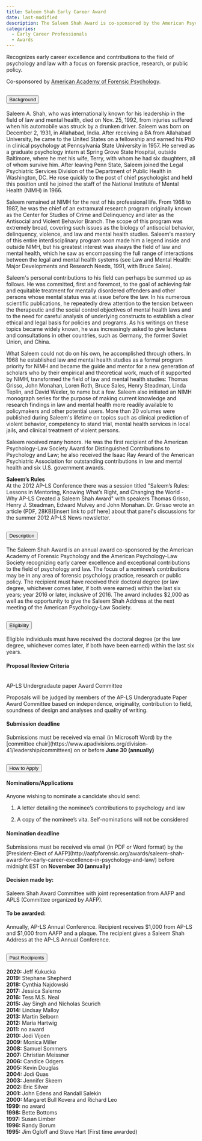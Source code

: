 ```yaml
---
title: Saleem Shah Early Career Award
date: last-modified
description: The Saleem Shah Award is co-sponsored by the American Psychology-Law Society and the [American Academy of Forensic Psychology](http://aafpforensic.org/). The award is for early career excellence and contributions to the field of psychology and law. The focus on the nominee’s contributions may be in any area of forensic practice, research or public policy.
categories: 
  - Early Career Professionals
  - Awards
---
```


Recognizes early career excellence and contributions to the field of psychology and law with a focus on forensic practice, research, or public policy.

Co-sponsored by [American Academy of Forensic Psychology](http://aafpforensic.org/). 


```{=html}

    <!-- Background info -->

<div class="accordion" id="accordionExample">
  <div class="accordion-item">
    <h2 class="accordion-header" id="headingOne">
      <button class="accordion-button" type="button" data-bs-toggle="collapse" data-bs-target="#collapseOne" aria-expanded="true" aria-controls="collapseOne">
        Background
      </button>
    </h2>
    <div id="collapseOne" class="accordion-collapse collapse show" aria-labelledby="headingOne" data-bs-parent="#accordionExample" style="">
      <div class="accordion-body">
        <p>Saleem A. Shah, who was internationally known for his leadership in the field of law and mental health, died on Nov. 25, 1992, from injuries suffered when his automobile was struck by a drunken driver. Saleem was born on December 2, 1931, in Allahabad, India. After receiving a BA from Allahabad University, he came to the United States on a fellowship and earned his PhD in clinical psychology at Pennsylvania State University in 1957. He served as a graduate psychology intern at Spring Grove State Hospital, outside Baltimore, where he met his wife, Terry, with whom he had six daughters, all of whom survive him. After leaving Penn State, Saleem joined the Legal Psychiatric Services Division of the Department of Public Health in Washington, DC. He rose quickly to the post of chief psychologist and held this position until he joined the staff of the National Institute of Mental Health (NIMH) in 1966.

<p>Saleem remained at NIMH for the rest of his professional life. From 1968 to 1987, he was the chief of an extramural research program originally known as the Center for Studies of Crime and Delinquency and later as the Antisocial and Violent Behavior Branch. The scope of this program was extremely broad, covering such issues as the biology of antisocial behavior, delinquency, violence, and law and mental health studies. Saleem's mastery of this entire interdisciplinary program soon made him a legend inside and outside NIMH, but his greatest interest was always the field of law and mental health, which he saw as encompassing the full range of interactions between the legal and mental health systems (see Law and Mental Health: Major Developments and Research Needs, 1991, with Bruce Sales).

<p>Saleem's personal contributions to his field can perhaps be summed up as follows. He was committed, first and foremost, to the goal of achieving fair and equitable treatment for mentally disordered offenders and other persons whose mental status was at issue before the law. In his numerous scientific publications, he repeatedly drew attention to the tension between the therapeutic and the social control objectives of mental health laws and to the need for careful analysis of underlying constructs to establish a clear ethical and legal basis for policies and programs. As his writings on these topics became widely known, he was increasingly asked to give lectures and consultations in other countries, such as Germany, the former Soviet Union, and China.

<p>What Saleem could not do on his own, he accomplished through others. In 1968 he established law and mental health studies as a formal program priority for NIMH and became the guide and mentor for a new generation of scholars who by their empirical and theoretical work, much of it supported by NIMH, transformed the field of law and mental health studies: Thomas Grisso, John Monahan, Loren Roth, Bruce Sales, Henry Steadman, Linda Teplin, and David Wexler, to name but a few. Saleem also initiated an NIMH monograph series for the purpose of making current knowledge and research findings in law and mental health more readily available to policymakers and other potential users. More than 20 volumes were published during Saleem's lifetime on topics such as clinical prediction of violent behavior, competency to stand trial, mental health services in local jails, and clinical treatment of violent persons.

<p>Saleem received many honors. He was the first recipient of the American Psychology-Law Society Award for Distinguished Contributions to Psychology and Law; he also received the Isaac Ray Award of the American Psychiatric Association for outstanding contributions in law and mental health and six U.S. government awards.

<p><strong>Saleem’s Rules</strong><br>
At the 2012 AP-LS Conference there was a session titled "Saleem’s Rules: Lessons in Mentoring, Knowing What’s Right, and Changing the World - Why AP-LS Created a Saleem Shah Award" with speakers Thomas Grisso, Henry J. Steadman, Edward Mulvey and John Monahan. Dr. Grisso wrote an article (PDF, 28KB)[insert link to pdf here] about that panel's discussions for the summer 2012 AP-LS News newsletter.
</p>

      </div>
    </div>
  </div>
  
  <!-- Description -->

  <div class="accordion-item">
    <h2 class="accordion-header" id="headingTwo">
      <button class="accordion-button collapsed" type="button" data-bs-toggle="collapse" data-bs-target="#collapseTwo" aria-expanded="false" aria-controls="collapseTwo">
        Description
      </button>
    </h2>
    <div id="collapseTwo" class="accordion-collapse collapse" aria-labelledby="headingTwo" data-bs-parent="#accordionExample" style="">
      <div class="accordion-body">
       </div>
    </div>
  </div>
  <p>The Saleem Shah Award is an annual award co-sponsored by the American Academy of Forensic Psychology and the American Psychology-Law Society recognizing early career excellence and exceptional contributions to the field of psychology and law. The focus of a nominee’s contributions may be in any area of forensic psychology practice, research or public policy. The recipient must have received their doctoral degree (or law degree, whichever comes later, if both were earned) within the last six years; year 2016 or later, inclusive of 2016. The award includes $2,000 as well as the opportunity to give the Saleem Shah Address at the next meeting of the American Psychology-Law Society. </p>
  
    <!-- Eligibility -->

  <div class="accordion-item">
    <h2 class="accordion-header" id="headingTwo">
      <button class="accordion-button collapsed" type="button" data-bs-toggle="collapse" data-bs-target="#collapseTwo" aria-expanded="false" aria-controls="collapseTwo">
        Eligibility
      </button>
    </h2>
    <div id="collapseTwo" class="accordion-collapse collapse" aria-labelledby="headingTwo" data-bs-parent="#accordionExample" style="">
      <div class="accordion-body">
      <p>Eligible individuals must have received the doctoral degree (or the law degree, whichever comes later, if both have been earned) within the last six years.
</p>


  <h4> Proposal Review Criteria</h4><br>AP-LS Undergradaute paper Award Committee
<p> Proposals will be judged by members of the AP-LS Undergraduate Paper Award Committee based on independence, originality, contribution to field, soundness of design and analyses and quality of writing.</p>

 
 <h4> Submission deadline</h4>
 <p>Submissions must be received via email (in Microsoft Word) by the [committee chair](https://www.apadivisions.org/division-41/leadership/committees) on or before <strong> June 30 (annually)</strong>
</p>
 </div>
    </div>
  </div>
  
    <!-- How to Apply info -->

  <div class="accordion-item">
    <h2 class="accordion-header" id="headingThree">
      <button class="accordion-button collapsed" type="button" data-bs-toggle="collapse" data-bs-target="#collapseThree" aria-expanded="false" aria-controls="collapseThree">
        How to Apply
      </button>
    </h2>
    <div id="collapseThree" class="accordion-collapse collapse" aria-labelledby="headingThree" data-bs-parent="#accordionExample" style="">
      <div class="accordion-body">
      
      <h4> Nominations/Applications</h4>Anyone wishing to nominate a candidate should send:
      <ol style="margin-left: 5px;">
      <li><p>A letter detailing the nominee’s contributions to psychology and law</p></li>
      <li><p> A copy of the nominee’s vita. Self-nominations will not be considered
 </p></li>
 </ol>

<h4> Nomination deadline</h4>
 <p>Submissions must be received via email (in PDF or Word format) by the [President-Elect of AAFP](http://aafpforensic.org/awards/saleem-shah-award-for-early-career-excellence-in-psychology-and-law/) before midnight EST on <strong> November 30 (annually)</strong>
</p>
 <h4> Decision made by:</h4>
<p> Saleem Shah Award Committee with joint representation from AAFP and APLS (Committee organized by AAFP).
</p>


  <h4> To be awarded:</h4>
<p> Annually, AP-LS Annual Conference. Recipient receives $1,000 from AP-LS and $1,000 from AAFP and a plaque. The recipient gives a Saleem Shah Address at the AP-LS Annual Conference.
</p>

 </div>
    </div>
  </div>
  
   <!-- Past Recipients -->

  <div class="accordion-item">
    <h2 class="accordion-header" id="headingThree">
      <button class="accordion-button collapsed" type="button" data-bs-toggle="collapse" data-bs-target="#collapseThree" aria-expanded="false" aria-controls="collapseThree">
        Past Recipients
      </button>
    </h2>
    <div id="collapseThree" class="accordion-collapse collapse" aria-labelledby="headingThree" data-bs-parent="#accordionExample" style="">
      <div class="accordion-body">    
      <strong>2020:</strong> Jeff Kukucka <br>
      <strong>2019:</strong> Stephane Shepherd <br>
      <strong>2018:</strong> Cynthia Najdowski <br>
      <strong>2017:</strong> Jessica Salerno <br>
      <strong>2016:</strong> Tess M.S. Neal <br>
      <strong>2015:</strong> Jay Singh and Nicholas Scurich <br>
      <strong>2014:</strong> Lindsay Malloy <br>
      <strong>2013:</strong> Martin Selborn <br>
      <strong>2012:</strong> Maria Hartwig <br>
      <strong>2011:</strong> no award <br>
      <strong>2010:</strong> Jodi Vijoen <br>
      <strong>2009:</strong> Monica Miller <br>
      <strong>2008:</strong> Samuel Sommers <br>
      <strong>2007:</strong> Christian Meissner <br>
      <strong>2006:</strong> Candice Odgers <br>
      <strong>2005:</strong> Kevin Douglas <br>
      <strong>2004:</strong> Jodi Quas <br>
      <strong>2003:</strong> Jennifer Skeem <br>
      <strong>2002:</strong> Eric Silver <br>
      <strong>2001:</strong> John Edens and Randall Salekin <br>
      <strong>2000:</strong> Margaret Bull Kovera and Richard Leo <br>
      <strong>1999:</strong> no award <br>
      <strong>1998:</strong> Bette Bottoms <br>
      <strong>1997:</strong> Susan Limber <br>
      <strong>1996:</strong> Randy Borum <br>
      <strong>1995:</strong> Jim Ogloff and Steve Hart (First time awarded)
   
                    </div>
      </div>
    </div>
  </div>
```


